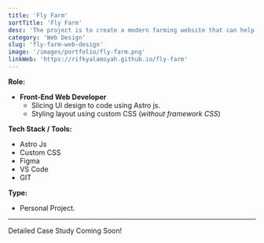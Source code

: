 ```yaml
---
title: 'Fly Farm'
sortTitle: 'Fly Farm'
desc: 'The project is to create a modern farming website that can help open the doors to the digitally connected world of modern farming.'
category: 'Web Design'
slug: 'fly-farm-web-design'
image: '/images/portfolio/fly-farm.png'
linkWeb: 'https://rifkyalamsyah.github.io/fly-farm'
---
```


**Role:**

- **Front-End Web Developer**
   - Slicing UI design to code using Astro js.
   - Styling layout using custom CSS (*without framework CSS*)

**Tech Stack / Tools:**

- Astro Js
- Custom CSS
- Figma
- VS Code
- GIT

**Type:**

- Personal Project.

---

Detailed Case Study Coming Soon!
